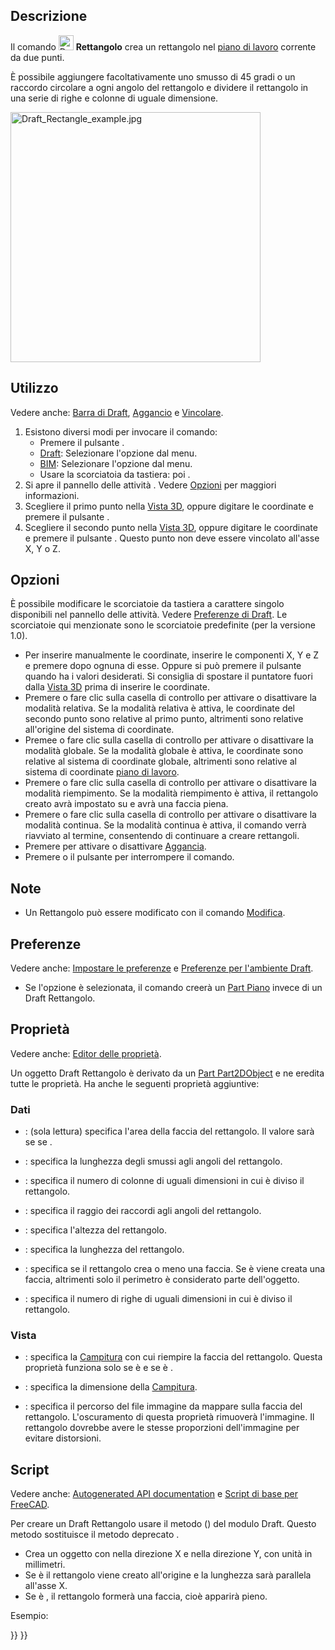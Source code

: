 <languages/>

{{Docnav/it
|[[Draft_Ellipse/it|Ellisse]]
|[[Draft_Polygon/it|Poligono]]
|[[Draft_Workbench/it|Draft]]
|IconL=Draft_Ellipse.svg 
|IconR=Draft_Polygon.svg 
|IconC=Workbench_Draft.svg
}}

{{GuiCommand/it
|Name=Draft Rectangle
|Name/it=Draft Rettangolo
|MenuLocation=Drafting → Rettangolo<br>2D Drafting → Rettangolo
|Workbenches=[[Draft_Workbench/it|Draft]], [[BIM_Workbench/it|BIM]]
|Shortcut={{KEY|R}} {{KEY|E}}
|Version=0.7
}}

<span id="Description"></span>
==Descrizione==

Il comando [[Image:Draft_Rectangle.svg|24px]] '''Rettangolo''' crea un rettangolo nel [[Draft_SelectPlane/it|piano di lavoro]] corrente da due punti.

È possibile aggiungere facoltativamente uno smusso di 45 gradi o un raccordo circolare a ogni angolo del rettangolo e dividere il rettangolo in una serie di righe e colonne di uguale dimensione.

[[Image:Draft_Rectangle_example.jpg|400px]]
{{Caption|Rettangolo definito da due punti}}

<span id="Usage"></span>
==Utilizzo==

Vedere anche: [[Draft_Tray/it|Barra di Draft]], [[Draft_Snap/it|Aggancio]] e [[Draft_Constrain/it|Vincolare]].

# Esistono diversi modi per invocare il comando:
#* Premere il pulsante {{Button|[[Image:Draft_Rectangle.svg|16px]] [[Draft_Rectangle/it|Rettangolo]]}}.
#* [[Draft_Workbench/it|Draft]]: Selezionare l'opzione {{MenuCommand|Drafting → [[Image:Draft_Rectangle.svg|16px]] Rettangolo}} dal menu.
#* [[BIM_Workbench/it|BIM]]: Selezionare l'opzione {{MenuCommand|2D Drafting → [[Image:Draft_Rectangle.svg|16px]] Rettangolo}} dal menu.
#* Usare la scorciatoia da tastiera: {{KEY|R}} poi {{KEY|E}}.
# Si apre il pannello delle attività {{MenuCommand|Rectangle}}. Vedere [[#Options|Opzioni]] per maggiori informazioni.
# Scegliere il primo punto nella [[3D_view/it|Vista 3D]], oppure digitare le coordinate e premere il pulsante {{Button|[[Image:Draft_AddPoint.svg|16px]] Inserisci punto}}.
# Scegliere il secondo punto nella [[3D_view/it|Vista 3D]], oppure digitare le coordinate e premere il pulsante {{Button|[[Image:Draft_AddPoint.svg|16px]] Inserisci punto}}. Questo punto non deve essere vincolato all'asse X, Y o Z.

<span id="Options"></span>
==Opzioni==

È possibile modificare le scorciatoie da tastiera a carattere singolo disponibili nel pannello delle attività. Vedere [[Draft_Preferences/it|Preferenze di Draft]]. Le scorciatoie qui menzionate sono le scorciatoie predefinite (per la versione 1.0).

<div class="mw-translate-fuzzy">
* Per inserire manualmente le coordinate, inserire le componenti X, Y e Z e premere {{KEY|Enter}} dopo ognuna di esse. Oppure si può premere il pulsante {{Button|[[Image:Draft_AddPoint.svg|16px]] Inserisci punto}} quando ha i valori desiderati. Si consiglia di spostare il puntatore fuori dalla [[3D_view/it|Vista 3D]] prima di inserire le coordinate.
* Premere {{KEY|R}} o fare clic sulla casella di controllo {{MenuCommand|Relativo}} per attivare o disattivare la modalità relativa. Se la modalità relativa è attiva, le coordinate del secondo punto sono relative al primo punto, altrimenti sono relative all'origine del sistema di coordinate.
* Premee {{KEY|G}} o fare clic sulla casella di controllo {{MenuCommand|Globale}} per attivare o disattivare la modalità globale. Se la modalità globale è attiva, le coordinate sono relative al sistema di coordinate globale, altrimenti sono relative al sistema di coordinate [[Draft_SelectPlane/it|piano di lavoro]].
* Premere {{KEY|F}} o fare clic sulla casella di controllo {{MenuCommand|Riempito}} per attivare o disattivare la modalità riempimento. Se la modalità riempimento è attiva, il rettangolo creato avrà {{PropertyData|Make Face}} impostato su {{TRUE}} e avrà una faccia piena.
* Premere {{KEY|N}} o fare clic sulla casella di controllo {{MenuCommand|Continua}} per attivare o disattivare la modalità continua. Se la modalità continua è attiva, il comando verrà riavviato al termine, consentendo di continuare a creare rettangoli.
* Premere {{KEY|S}} per attivare o disattivare [[Draft_Snap/it|Aggancia]].
* Premere {{KEY|Esc}} o il pulsante {{Button|Chiudi}} per interrompere il comando.
</div>

<span id="Notes"></span>
==Note==

* Un Rettangolo può essere modificato con il comando [[Draft_Edit/it|Modifica]].

<span id="Preferences"></span>
==Preferenze==

Vedere anche: [[Preferences_Editor/it|Impostare le preferenze]] e [[Draft_Preferences/it|Preferenze per l'ambiente Draft]].

* Se l'opzione {{MenuCommand|Modifica → Preferenze... → Draft → Generale → Crea primitive della parte se possibile}} è selezionata, il comando creerà un [[Part_Plane/it|Part Piano]] invece di un Draft Rettangolo.

<span id="Properties"></span>
== Proprietà ==

Vedere anche: [[Property_editor/it|Editor delle proprietà]].

Un oggetto Draft Rettangolo è derivato da un [[Part_Part2DObject/it|Part Part2DObject]] e ne eredita tutte le proprietà. Ha anche le seguenti proprietà aggiuntive:

<span id="Data"></span>
=== Dati ===

{{TitleProperty|Draft}}

* {{PropertyData|Area|Area}}: (sola lettura) specifica l'area della faccia del rettangolo. Il valore sarà {{value|0.0}} se {{PropertyData|Make Face}} se {{FALSE}}.
* {{PropertyData|Chamfer Size|Length}}: specifica la lunghezza degli smussi agli angoli del rettangolo.
* {{PropertyData|Columns|Integer}}: specifica il numero di colonne di uguali dimensioni in cui è diviso il rettangolo.
* {{PropertyData|Fillet Radius|Length}}: specifica il raggio dei raccordi agli angoli del rettangolo.
* {{PropertyData|Height|Distance}}: specifica l'altezza del rettangolo.
* {{PropertyData|Length|Distance}}: specifica la lunghezza del rettangolo.
* {{PropertyData|Make Face|Bool}}: specifica se il rettangolo crea o meno una faccia. Se è {{TRUE}} viene creata una faccia, altrimenti solo il perimetro è considerato parte dell'oggetto.
* {{PropertyData|Rows|Integer}}: specifica il numero di righe di uguali dimensioni in cui è diviso il rettangolo.

<span id="View"></span>
=== Vista ===

{{TitleProperty|Draft}}

* {{PropertyView|Pattern|Enumeration}}: specifica la [[Draft_Pattern/it|Campitura]] con cui riempire la faccia del rettangolo. Questa proprietà funziona solo se {{PropertyData|Make Face}} è {{TRUE}} e se {{PropertyView|Display Mode}} è {{value|Flat Lines}}.
* {{PropertyView|Pattern Size|Float}}: specifica la dimensione della [[Draft_Pattern/it|Campitura]].
* {{PropertyView|Texture Image|File}}: specifica il percorso del file immagine da mappare sulla faccia del rettangolo. L'oscuramento di questa proprietà rimuoverà l'immagine. Il rettangolo dovrebbe avere le stesse proporzioni dell'immagine per evitare distorsioni.

<span id="Scripting"></span>
==Script==

Vedere anche: [https://freecad.github.io/SourceDoc/ Autogenerated API documentation] e [[FreeCAD Scripting Basics/it|Script di base per FreeCAD]].

Per creare un Draft Rettangolo usare il metodo {{incode|make_rectangle}} ({{Version/it|0.19}}) del modulo Draft. Questo metodo sostituisce il metodo deprecato {{incode|makeRectangle}}.

{{Code|code=
rectangle = make_rectangle(length, height, placement=None, face=None, support=None)
}}

* Crea un oggetto {{incode|rectangle}} con {{incode|length}} nella direzione X e {{incode|height}} nella direzione Y, con unità in millimetri.
* Se {{incode|placement}} è {{incode|None}} il rettangolo viene creato all'origine e la lunghezza sarà parallela all'asse X.
* Se {{incode|face}} è {{incode|True}}, il rettangolo formerà una faccia, cioè apparirà pieno.

Esempio:
{{Code|code=
import FreeCAD as App
import Draft

doc = App.newDocument()

rectangle1 = Draft.make_rectangle(4000, 1000)
rectangle2 = Draft.make_rectangle(1000, 4000)

zaxis = App.Vector(0, 0, 1)
p3 = App.Vector(1000, 1000, 0)
place3 = App.Placement(p3, App.Rotation(zaxis, 45))

rectangle3 = Draft.make_rectangle(3500, 250, placement=place3)

doc.recompute()
}}


{{Docnav/it
|[[Draft_Ellipse/it|Ellisse]]
|[[Draft_Polygon/it|Poligono]]
|[[Draft_Workbench/it|Draft]]
|IconL=Draft_Ellipse.svg 
|IconR=Draft_Polygon.svg 
|IconC=Workbench_Draft.svg
}}

{{Draft Tools navi{{#translation:}}}}
{{Userdocnavi{{#translation:}}}}